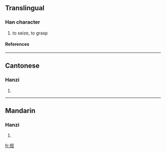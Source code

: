 ==Translingual==
===Han character===
{{Han char|rn=64|rad=手|as=10|sn=13|four=|canj=手十金人 (QJCO)}}
# to seize, to grasp
====References====
{{Han ref|kx=0448.120|dkj=12516|dj=0799.050|hdz=31937.050|uh=6432|ud=25650}}

----
==Cantonese==
===Hanzi===
{{yue-hanzi|jyut=}}
# {{defn|Cantonese}}

----
==Mandarin==
===Hanzi===
{{cmn-hanzi|pin=[[wā]] ([[wa1]])|wg=wa<sup>1</sup>}}
# {{defn|Mandarin}}

[[fr:搲]]